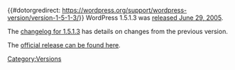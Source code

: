 {{#dotorgredirect: https://wordpress.org/support/wordpress-version/version-1-5-1-3/}}
WordPress 1.5.1.3 was [http://wordpress.org/news/2005/06/wordpress-1513/ released June 29, 2005].

The [[Changelog/1.5.1.3|changelog for 1.5.1.3]] has details on changes from the previous version. 

The [http://wordpress.org/download/release-archive/ official release can be found here].

{{Versions}}

[[Category:Versions]]
